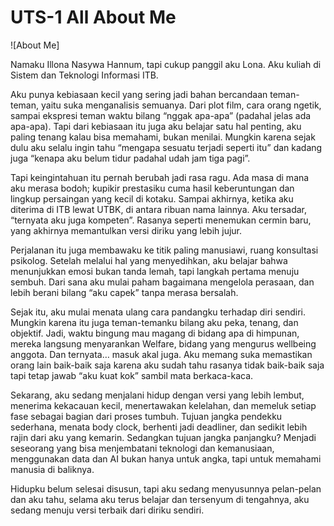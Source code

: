 # UTS-1 All About Me

![About Me]

Namaku Illona Nasywa Hannum, tapi cukup panggil aku Lona. Aku kuliah di Sistem dan Teknologi Informasi ITB.

Aku punya kebiasaan kecil yang sering jadi bahan bercandaan teman-teman, yaitu suka menganalisis semuanya. Dari plot film, cara orang ngetik, sampai ekspresi teman waktu bilang “nggak apa-apa” (padahal jelas ada apa-apa). Tapi dari kebiasaan itu juga aku belajar satu hal penting, aku paling tenang kalau bisa memahami, bukan menilai. Mungkin karena sejak dulu aku selalu ingin tahu “mengapa sesuatu terjadi seperti itu” dan kadang juga “kenapa aku belum tidur padahal udah jam tiga pagi”.

Tapi keingintahuan itu pernah berubah jadi rasa ragu. Ada masa di mana aku merasa bodoh; kupikir prestasiku cuma hasil keberuntungan dan lingkup persaingan yang kecil di kotaku. Sampai akhirnya, ketika aku diterima di ITB lewat UTBK, di antara ribuan nama lainnya. Aku tersadar, “ternyata aku juga kompeten”. Rasanya seperti menemukan cermin baru, yang akhirnya memantulkan versi diriku yang lebih jujur.

Perjalanan itu juga membawaku ke titik paling manusiawi, ruang konsultasi psikolog. Setelah melalui hal yang menyedihkan, aku belajar bahwa menunjukkan emosi bukan tanda lemah, tapi langkah pertama menuju sembuh. Dari sana aku mulai paham bagaimana mengelola perasaan, dan lebih berani bilang “aku capek” tanpa merasa bersalah.

Sejak itu, aku mulai menata ulang cara pandangku terhadap diri sendiri. Mungkin karena itu juga teman-temanku bilang aku peka, tenang, dan objektif. Jadi, waktu bingung mau magang di bidang apa di himpunan, mereka langsung menyarankan Welfare, bidang yang mengurus wellbeing anggota. Dan ternyata... masuk akal juga. Aku memang suka memastikan orang lain baik-baik saja karena aku sudah tahu rasanya tidak baik-baik saja tapi tetap jawab “aku kuat kok” sambil mata berkaca-kaca.

Sekarang, aku sedang menjalani hidup dengan versi yang lebih lembut, menerima kekacauan kecil, menertawakan kelelahan, dan memeluk setiap fase sebagai bagian dari proses tumbuh. Tujuan jangka pendekku sederhana, menata body clock, berhenti jadi deadliner, dan sedikit lebih rajin dari aku yang kemarin. Sedangkan tujuan jangka panjangku? Menjadi seseorang yang bisa menjembatani teknologi dan kemanusiaan, menggunakan data dan AI bukan hanya untuk angka, tapi untuk memahami manusia di baliknya.

Hidupku belum selesai disusun, tapi aku sedang menyusunnya pelan-pelan dan aku tahu, selama aku terus belajar dan tersenyum di tengahnya, aku sedang menuju versi terbaik dari diriku sendiri.

